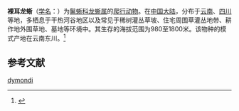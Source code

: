 {{Speciesbox
| genus = Diploderma
| species = dymondi
| name = 裸耳龙蜥
| authority = (Boulenger, 1906)
| synonyms =
*''Japalura dymondi'' <small>(Boulenger, 1906)</small>
*''Acanthosaura dymondi'' <small>Boulenger, 1906</small>
}}

'''裸耳龙蜥'''（[[学名|学名]]：{{lang|la|''Diploderma dymondi''}}）为[[鬣蜥科|鬣蜥科]][[龙蜥属|龙蜥属]]的[[爬行动物|爬行动物]]。在[[中国大陆|中国大陆]]，分布于[[云南|云南]]、[[四川|四川]]等地，多栖息于干热河谷地区以及常见于稀树灌丛草坡、住宅周围草灌丛地带、耕作地外围草地、墓地等环境中。其生存的海拔范围为980至1800米。该物种的模式产地在云南东川。<ref name='id4393'>{{cite web| url =http://www.bioinfo.cn/db05/BjdwSpecies.php?action=view&id=4393| title =裸耳龙蜥| work =《中国动物物种编目数据库》| publisher =中国科学院微生物研究所| author =中国科学院动物研究所| accessdate =2009-04-11| deadurl =yes| archiveurl =https://web.archive.org/web/20160305080459/http://www.bioinfo.cn/db05/BjdwSpecies.php?action=view&id=4393| archivedate =2016-03-05| df =}}</ref>

== 参考文献 ==
{{reflist}}

{{Wikispecies|Japalura dymondi}}
{{Taxonbar|from=Q3010037}}

[[Category:攀蜥屬|dymondi]]


{{蜥蜴小作品}}